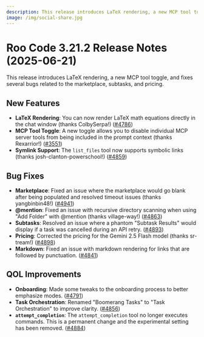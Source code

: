 ```yaml
---
description: This release introduces LaTeX rendering, a new MCP tool toggle, and fixes several bugs related to the marketplace, subtasks, and pricing.
image: /img/social-share.jpg
---
```


# Roo Code 3.21.2 Release Notes (2025-06-21)
This release introduces LaTeX rendering, a new MCP tool toggle, and fixes several bugs related to the marketplace, subtasks, and pricing.
## New Features
* **LaTeX Rendering**: You can now render LaTeX math equations directly in the chat window (thanks ColbySerpa!) ([#4786](https://github.com/RooCodeInc/Roo-Code/pull/4786))
* **MCP Tool Toggle**: A new toggle allows you to disable individual MCP server tools from being included in the prompt context (thanks Rexarrior!) ([#3551](https://github.com/RooCodeInc/Roo-Code/pull/3551))
* **Symlink Support**: The `list_files` tool now supports symbolic links (thanks josh-clanton-powerschool!) ([#4859](https://github.com/RooCodeInc/Roo-Code/pull/4859))
## Bug Fixes
* **Marketplace**: Fixed an issue where the marketplace would go blank after being populated and resolved timeout issues (thanks yangbinbin48!) ([#4941](https://github.com/RooCodeInc/Roo-Code/pull/4941))
* **@mention**: Fixed an issue with recursive directory scanning when using "Add Folder" with @mention (thanks village-way!) ([#4863](https://github.com/RooCodeInc/Roo-Code/pull/4863))
* **Subtasks**: Resolved an issue where a phantom "Subtask Results" would display if a task was cancelled during an API retry. ([#4893](https://github.com/RooCodeInc/Roo-Code/pull/4893))
* **Pricing**: Corrected the pricing for the Gemini 2.5 Flash model (thanks sr-tream!) ([#4898](https://github.com/RooCodeInc/Roo-Code/pull/4898))
* **Markdown**: Fixed an issue with markdown rendering for links that are followed by punctuation. ([#4841](https://github.com/RooCodeInc/Roo-Code/pull/4841))
## QOL Improvements
* **Onboarding**: Made some tweaks to the onboarding process to better emphasize modes. ([#4791](https://github.com/RooCodeInc/Roo-Code/pull/4791))
* **Task Orchestration**: Renamed "Boomerang Tasks" to "Task Orchestration" to improve clarity. ([#4856](https://github.com/RooCodeInc/Roo-Code/pull/4856))
* **`attempt_completion`**: The `attempt_completion` tool no longer executes commands. This is a permanent change and the experimental setting has been removed. ([#4884](https://github.com/RooCodeInc/Roo-Code/pull/4884))